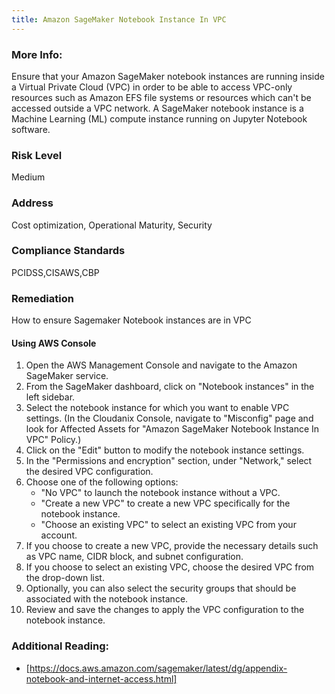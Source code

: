 ```yaml
---
title: Amazon SageMaker Notebook Instance In VPC
---
```


### More Info:

Ensure that your Amazon SageMaker notebook instances are running inside a Virtual Private Cloud (VPC) in order to be able to access VPC-only resources such as Amazon EFS file systems or resources which can't be accessed outside a VPC network. A SageMaker notebook instance is a Machine Learning (ML) compute instance running on Jupyter Notebook software.

### Risk Level

Medium

### Address

Cost optimization, Operational Maturity, Security

### Compliance Standards

PCIDSS,CISAWS,CBP

### Remediation

How to ensure Sagemaker Notebook instances are in VPC

#### Using AWS Console

1. Open the AWS Management Console and navigate to the Amazon SageMaker service.
2. From the SageMaker dashboard, click on "Notebook instances" in the left sidebar.
3. Select the notebook instance for which you want to enable VPC settings.
    (In the Cloudanix Console, navigate to "Misconfig" page and look for Affected Assets for "Amazon SageMaker Notebook Instance In VPC" Policy.)
4. Click on the "Edit" button to modify the notebook instance settings.
5. In the "Permissions and encryption" section, under "Network," select the desired VPC configuration.
6. Choose one of the following options:
   - "No VPC" to launch the notebook instance without a VPC.
   - "Create a new VPC" to create a new VPC specifically for the notebook instance.
   - "Choose an existing VPC" to select an existing VPC from your account.
7. If you choose to create a new VPC, provide the necessary details such as VPC name, CIDR block, and subnet configuration.
8. If you choose to select an existing VPC, choose the desired VPC from the drop-down list.
9. Optionally, you can also select the security groups that should be associated with the notebook instance.
10. Review and save the changes to apply the VPC configuration to the notebook instance.

### Additional Reading:

- [https://docs.aws.amazon.com/sagemaker/latest/dg/appendix-notebook-and-internet-access.html]